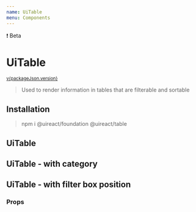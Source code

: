 ```yaml
---
name: UiTable
menu: Components
---
```





<UiBadge category="warning">❗️ Beta</UiBadge>

# UiTable

<sup>
  <a href="https://github.com/inavac182/ui-react/blob/main/packages/COMPONENT-NAME/" target="_blank">
    v{packageJson.version}
  </a>
</sup>

> Used to render information in tables that are filterable and sortable

## Installation

> npm i @uireact/foundation @uireact/table

## UiTable

<Playground>
  <UiTable
    data={{
      headings: ['id', 'Summary', 'Price'],
      fields: [
        ['1', 'item 1', '$10'],
        ['3', 'item 2', '$20'],
        ['3', 'item 3', '$30'],
      ],
    }}
  />
</Playground>

## UiTable - with category

<Playground>
  <UiTable
    data={{
      headings: ['id', 'Summary', 'Price'],
      fields: [['1', 'item 1', '$10']],
    }}
    category="tertiary"
  />
</Playground>

## UiTable - with filter box position

<Playground>
  <UiTable
    data={{
      headings: ['id', 'Summary', 'Price'],
      fields: [['1', 'item 1', '$10']],
    }}
    category="tertiary"
    filterBoxPosition="right"
  />
</Playground>

### Props

<Props of={UiTable} />
